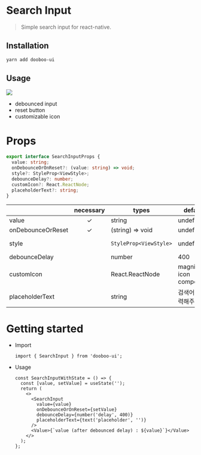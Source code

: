 
<Meta title="Components|SearchInput" />

# Search Input

> Simple search input for react-native.

## Installation

```sh
yarn add dooboo-ui
```

## Usage

![](https://i.imgur.com/t84mZ1e.gif)

- debounced input
- reset button
- customizable icon

# Props

```ts
export interface SearchInputProps {
  value: string;
  onDebounceOrOnReset?: (value: string) => void;
  style?: StyleProp<ViewStyle>;
  debounceDelay?: number;
  customIcon?: React.ReactNode;
  placeholderText?: string;
}
```

|                   | necessary | types                  | default                  | info            |
| ----------------- | :-------: | ---------------------- | ------------------------ | --------------- |
| value             |     ✓     | string                 | undefined                |                 |
| onDebounceOrReset |     ✓     | (string) => void       | undefined                |                 |
| style             |           | `StyleProp<ViewStyle>` | undefined                | container style |
| debounceDelay     |           | number                 | 400                      |                 |
| customIcon        |           | React.ReactNode        | magnifier icon component |                 |
| placeholderText   |           | string                 | 검색어를 입력해주세요.   |                 |

# Getting started

- Import

  ```tsx
  import { SearchInput } from 'dooboo-ui';
  ```

- Usage
  ```tsx
  const SearchInputWithState = () => {
    const [value, setValue] = useState('');
    return (
      <>
        <SearchInput
          value={value}
          onDebounceOrOnReset={setValue}
          debounceDelay={number('delay', 400)}
          placeholderText={text('placeholder', '')}
        />
        <Value>{`value (after debounced delay) : ${value}`}</Value>
      </>
    );
  };
  ```
